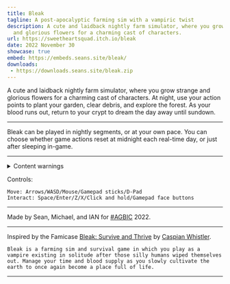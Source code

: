 ```yaml
---
title: Bleak
tagline: A post-apocalyptic farming sim with a vampiric twist
description: A cute and laidback nightly farm simulator, where you grow strange
  and glorious flowers for a charming cast of characters.
url: https://sweetheartsquad.itch.io/bleak
date: 2022 November 30
showcase: true
embed: https://embeds.seans.site/bleak/
downloads:
 - https://downloads.seans.site/bleak.zip
---
```


A cute and laidback nightly farm simulator, where you grow strange and glorious flowers for a charming cast of characters. At night, use your action points to plant your garden, clear debris, and explore the forest. As your blood runs out, return to your crypt to dream the day away until sundown.

---

Bleak can be played in nightly segments, or at your own pace. You can choose whether game actions reset at midnight each real-time day, or just after sleeping in-game.

---

<details>
<summary>Content warnings</summary>
Insects, Blood, and Death
</details

---

Controls:

    Move: Arrows/WASD/Mouse/Gamepad sticks/D-Pad
    Interact: Space/Enter/Z/X/Click and hold/Gamepad face buttons

---

Made by Sean, Michael, and IAN for <a href="https://itch.io/jam/a-game-by-its-cover-2022">#AGBIC</a> 2022.

---

Inspired by the Famicase <a href="https://famicase.com/22/softs/023.html">Bleak: Survive and Thrive</a> by <a href="https://caspianwhistler.com/">Caspian Whistler</a>.

    Bleak is a farming sim and survival game in which you play as a vampire existing in solitude after those silly humans wiped themselves out. Manage your time and blood supply as you slowly cultivate the earth to once again become a place full of life.

---